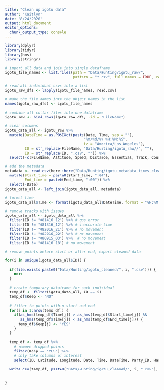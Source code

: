 ```yaml
---
title: "Clean up igotu data"
author: "Kaitlyn"
date: "8/24/2020"
output: html_document
editor_options: 
  chunk_output_type: console
---
```


```r
library(dplyr)
library(tidyr)
library(hms)
library(stringr)

# import all data and join into single dataframe
igotu_file_names <- list.files(path = "Data/Hunting/igotu_raw/",
                               pattern = "*.csv", full.names = TRUE, recursive = TRUE) 

# read all individual csvs into a list
igotu_raw_dfs <- lapply(igotu_file_names, read.csv) 

# make the file names into the object names in the list
names(igotu_raw_dfs) <- igotu_file_names

# combine all collar files into one dataframe
igotu_raw <- bind_rows(igotu_raw_dfs, .id = "FileName")

# clean columns
igotu_data_all <- igotu_raw %>% 
  mutate(DateTime = as.POSIXct(paste(Date, Time, sep = ""), 
                                    "%m/%d/%y %H:%M:%S",
                                    tz = "America/Los_Angeles"),
         ID = str_replace(FileName, "Data/Hunting/igotu_raw//", ""),
         ID = str_replace(ID, ".csv", "")) %>% 
  select(-c(FileName, Altitude, Speed, Distance, Essential, Track, Course, Type))

# add the metadata
metadata <- read.csv(here::here("Data/Hunting/igotu_metadata_times_cleaned.csv")) %>% 
  mutate(Start_time = paste0(Start_time, ":00"),
         End_time = paste0(End_time, ":00")) %>% 
  select(-Date)
igotu_data_all <- left_join(igotu_data_all, metadata)

# format time
igotu_data_all$Time <- format(igotu_data_all$DateTime, format = "%H:%M:%S")

# remove tracks with issues
igotu_data_all <- igotu_data_all %>% 
  filter(ID != "081416_12") %>% # gps error
  filter(ID != "081316_12") %>% # inaccurate time
  filter(ID != "082016_21") %>% # no movement
  filter(ID != "082016_22") %>% # no movement
  filter(ID != "080915_03") %>%  # no movement
  filter(ID != "081416_18") # no movement

# remove points before start or after end, export cleaned data

for(i in unique(igotu_data_all$ID)) {
  
  if(file.exists(paste0("Data/Hunting/igotu_cleaned/", i, ".csv"))) {
    next
  }
  
  # create temporary dataframe for each individual
  temp_df <- filter(igotu_data_all, ID == i)
  temp_df$Keep <- "NO"
  
  # filter to points within start and end
  for(j in 1:nrow(temp_df)) {
    if(as_hms(temp_df$Time[j]) > as_hms(temp_df$Start_time[j]) &&
       as_hms(temp_df$Time[j]) < as_hms(temp_df$End_time[j])) {
      temp_df$Keep[j] <- "YES"
    }
  }
    
  temp_df <- temp_df %>% 
    # remove dropped points
    filter(Keep == "YES") %>% 
    # only take columns of interest
    select(ID, Latitude, Longitude, Date, Time, DateTime, Party_ID, Harvest)
  
  write.csv(temp_df, paste0("Data/Hunting/igotu_cleaned/", i, ".csv"), row.names = F)
  
  
}
```
